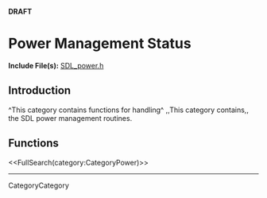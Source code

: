 <!-- #master-page:CategoryTemplate -->
<!-- #master-date:Unknown-Date -->
<!-- format wiki -->
<!-- language en -->
'''DRAFT'''

= Power Management Status =

'''Include File(s):'''  [http://hg.libsdl.org/SDL/file/68dfd6df47da/include/SDL_power.h SDL_power.h]


== Introduction ==
^This category contains functions for handling^ ,,This category contains,, the SDL power management routines. 

== Functions ==

<<FullSearch(category:CategoryPower)>>

----
CategoryCategory
